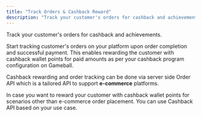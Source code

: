 ```yaml
---
title: "Track Orders & Cashback Reward"
description: "Track your customer's orders for cashback and achievements"
---
```


Track your customer's orders for cashback and achievements.

Start tracking customer's orders on your platform upon order completion and successful payment. This enables rewarding the customer with cashback wallet points for paid amounts as per your cashback program configuration on Gameball.

Cashback rewarding and order tracking can be done via server side Order API which is a tailored API to support **e-commerce** platforms.

In case you want to reward your customer with cashback wallet points for scenarios other than e-commerce order placement. You can use Cashback API based on your use case.